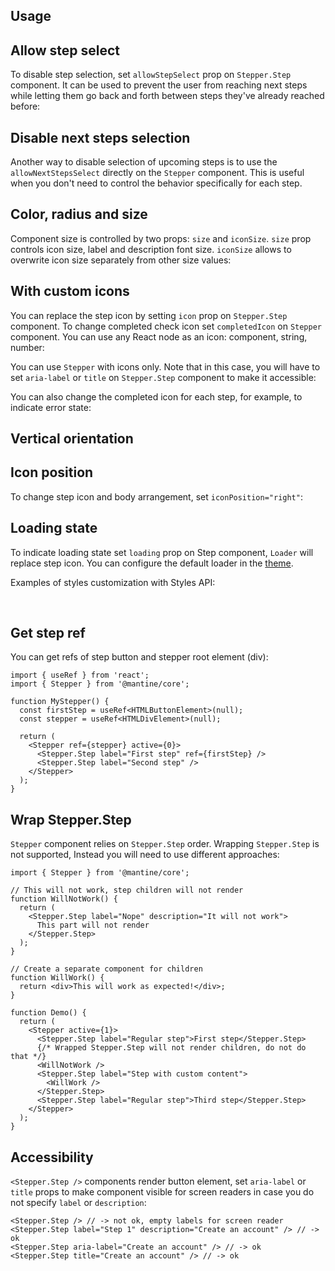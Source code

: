 

## Usage

<Demo data={StepperDemos.usage} />

## Allow step select

To disable step selection, set `allowStepSelect` prop on `Stepper.Step` component.
It can be used to prevent the user from reaching next steps while letting them go back and forth between steps they've already reached before:

<Demo data={StepperDemos.allowStepSelect} />

## Disable next steps selection

Another way to disable selection of upcoming steps is to use the `allowNextStepsSelect` directly on the `Stepper` component.
This is useful when you don't need to control the behavior specifically for each step.

<Demo data={StepperDemos.allowNextStepsSelect} />

## Color, radius and size

<Demo data={StepperDemos.configurator} />

Component size is controlled by two props: `size` and `iconSize`.
`size` prop controls icon size, label and description font size.
`iconSize` allows to overwrite icon size separately from other size values:

<Demo data={StepperDemos.iconSizeConfigurator} />

## With custom icons

You can replace the step icon by setting `icon` prop on `Stepper.Step` component.
To change completed check icon set `completedIcon` on `Stepper` component.
You can use any React node as an icon: component, string, number:

<Demo data={StepperDemos.icons} />

You can use `Stepper` with icons only. Note that in this case, you will have to
set `aria-label` or `title` on `Stepper.Step` component to make it accessible:

<Demo data={StepperDemos.iconsOnly} />

You can also change the completed icon for each step, for example, to indicate error state:

<Demo data={StepperDemos.stepColor} />

## Vertical orientation

<Demo data={StepperDemos.orientation} />

## Icon position

To change step icon and body arrangement, set `iconPosition="right"`:

<Demo data={StepperDemos.iconPosition} />

## Loading state

To indicate loading state set `loading` prop on Step component, `Loader` will replace step icon.
You can configure the default loader in the [theme](/theming/theme-object/).

<Demo data={StepperDemos.loading} />

<StylesApiSelectors component="Stepper" />

<Demo data={StepperDemos.stylesApi} />

Examples of styles customization with Styles API:

<Demo data={StepperDemos.stylesApi2} />

<br />

<Demo data={StepperDemos.stylesApi3} />

## Get step ref

You can get refs of step button and stepper root element (div):

```tsx
import { useRef } from 'react';
import { Stepper } from '@mantine/core';

function MyStepper() {
  const firstStep = useRef<HTMLButtonElement>(null);
  const stepper = useRef<HTMLDivElement>(null);

  return (
    <Stepper ref={stepper} active={0}>
      <Stepper.Step label="First step" ref={firstStep} />
      <Stepper.Step label="Second step" />
    </Stepper>
  );
}
```

## Wrap Stepper.Step

`Stepper` component relies on `Stepper.Step` order. Wrapping `Stepper.Step` is not supported,
Instead you will need to use different approaches:

```tsx
import { Stepper } from '@mantine/core';

// This will not work, step children will not render
function WillNotWork() {
  return (
    <Stepper.Step label="Nope" description="It will not work">
      This part will not render
    </Stepper.Step>
  );
}

// Create a separate component for children
function WillWork() {
  return <div>This will work as expected!</div>;
}

function Demo() {
  return (
    <Stepper active={1}>
      <Stepper.Step label="Regular step">First step</Stepper.Step>
      {/* Wrapped Stepper.Step will not render children, do not do that */}
      <WillNotWork />
      <Stepper.Step label="Step with custom content">
        <WillWork />
      </Stepper.Step>
      <Stepper.Step label="Regular step">Third step</Stepper.Step>
    </Stepper>
  );
}
```

## Accessibility

`<Stepper.Step />` components render button element, set `aria-label` or `title` props
to make component visible for screen readers in case you do not specify `label` or `description`:

```tsx
<Stepper.Step /> // -> not ok, empty labels for screen reader
<Stepper.Step label="Step 1" description="Create an account" /> // -> ok
<Stepper.Step aria-label="Create an account" /> // -> ok
<Stepper.Step title="Create an account" /> // -> ok
```
